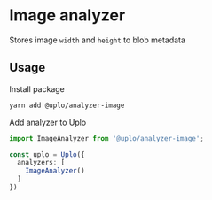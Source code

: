 # Image analyzer

Stores image `width` and `height` to blob metadata

## Usage

Install package

```sh
yarn add @uplo/analyzer-image
```

Add analyzer to Uplo

```ts
import ImageAnalyzer from '@uplo/analyzer-image';

const uplo = Uplo({
  analyzers: [
    ImageAnalyzer()
  ]
})
```
